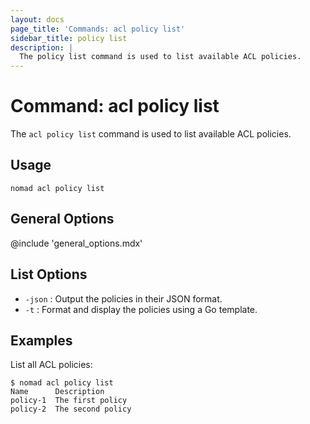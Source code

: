 ```yaml
---
layout: docs
page_title: 'Commands: acl policy list'
sidebar_title: policy list
description: |
  The policy list command is used to list available ACL policies.
---
```


# Command: acl policy list

The `acl policy list` command is used to list available ACL policies.

## Usage

```plaintext
nomad acl policy list
```

## General Options

@include 'general_options.mdx'

## List Options

- `-json` : Output the policies in their JSON format.
- `-t` : Format and display the policies using a Go template.

## Examples

List all ACL policies:

```shell
$ nomad acl policy list
Name      Description
policy-1  The first policy
policy-2  The second policy
```
